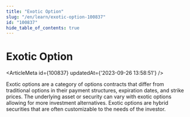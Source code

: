 ```yaml
---
title: "Exotic Option"
slug: "/en/learn/exotic-option-100837"
id: "100837"
hide_table_of_contents: true
---
```



# Exotic Option

<ArticleMeta id={100837} updatedAt={'2023-09-26 13:58:51'} />
<div className='border-solid border-b border-t-0 my-4 border-[var(--ifm-color-gray-300)]' />

Exotic options are a category of options contracts that differ from traditional options in their payment structures, expiration dates, and strike prices. The underlying asset or security can vary with exotic options allowing for more investment alternatives. Exotic options are hybrid securities that are often customizable to the needs of the investor.
